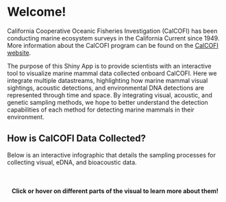 # **Welcome!**

California Cooperative Oceanic Fisheries Investigation (CalCOFI) has been conducting marine ecosystem surveys in the California Current since 1949. More information about the CalCOFI program can be found on the [CalCOFI website](https://calcofi.org/","https://calcofi.org/).

The purpose of this Shiny App is to provide scientists with an interactive tool to visualize marine mammal data collected onboard CalCOFI. Here we integrate multiple datastreams, highlighting how marine mammal visual sightings, acoustic detections, and environmental DNA detections are represented through time and space. By integrating visual, acoustic, and genetic sampling methods, we hope to better understand the detection capabilities of each method for detecting marine mammals in their environment.

## **How is CalCOFI Data Collected?**

Below is an interactive infographic that details the sampling processes for collecting visual, eDNA, and bioacoustic data. 

<br/>


<center>

#### **Click or hover on different parts of the visual to learn more about them!**

</center>



